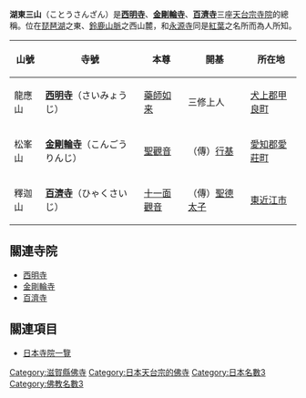 '''湖東三山'''（ことうさんざん）是'''[[西明寺_(甲良町)|西明寺]]'''、'''[[金剛輪寺|金剛輪寺]]'''、'''[[百濟寺|百濟寺]]'''三座[[天台宗|天台宗]][[寺院|寺院]]的總稱。位在[[琵琶湖|琵琶湖]]之東、[[鈴鹿山脈|鈴鹿山脈]]之西山麓，和[[永源寺|永源寺]]同是[[紅葉|紅葉]]之名所而為人所知。

{| class="wikitable"
!山號!!寺號!!本尊!!開基!!所在地
|-
|龍應山||'''[[西明寺_(甲良町)|西明寺]]'''（さいみょうじ）||[[藥師如来|藥師如来]]||三修上人||[[犬上郡|犬上郡]][[甲良町|甲良町]]
|-
|松峯山||'''[[金剛輪寺|金剛輪寺]]'''（こんごうりんじ）||[[聖觀音|聖觀音]]||（傳）[[行基|行基]]||[[愛知郡_(滋賀縣)|愛知郡]][[愛莊町|愛莊町]]
|-
|釋迦山||'''[[百濟寺|百濟寺]]'''（ひゃくさいじ）||[[十一面觀音|十一面觀音]]||（傳）[[聖德太子|聖德太子]]||[[東近江市|東近江市]]
|}

==關連寺院==
*[[西明寺_(甲良町)|西明寺]]
*[[金剛輪寺|金剛輪寺]]
*[[百濟寺|百濟寺]]

==關連項目==
*[[日本寺院一覽|日本寺院一覽]]

[[Category:滋賀縣佛寺|Category:滋賀縣佛寺]]
[[Category:日本天台宗的佛寺|Category:日本天台宗的佛寺]]
[[Category:日本名數3|Category:日本名數3]]
[[Category:佛教名數3|Category:佛教名數3]]